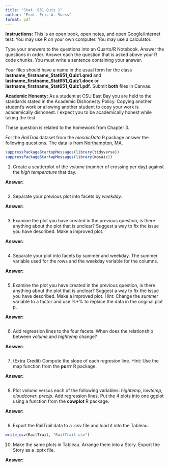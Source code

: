 ```yaml
---
title: "Stat. 651 Quiz 1"
author: "Prof. Eric A. Suess"
format: pdf
---
```


**Instructions:**   This is an open book, open notes, and open Google/internet test.  You may use R on your own computer.  You may use a calculator.

Type your answers to the questions into an Quarto/R Notebook.  Answer the questions in order.  Answer each the question that is asked above your R code chunks.  You must write a sentence containing your answer.  

Your files should have a name in the usual form for the class **lastname_firstname_Stat651_Quiz1.qmd** and **lastname_firstname_Stat651_Quiz1.docx** or **lastname_firstname_Stat651_Quiz1.pdf**.  Submit **both** files in Canvas. 

**Academic Honesty:** As a student at CSU East Bay you are held to the standards stated in the Academic Dishonesty Policy.  Copying another student’s work or allowing another student to copy your work is academically dishonest.  I expect you to be academically honest while taking the test.

These question is related to the homework from Chapter 3.

For the *RailTrail* dataset from the *mosaicData* R package answer the following questions. The data is from [Northampton, MA](http://northamptonma.gov/DocumentCenter/View/5244/Walk_Bike_Northampton_Existing3416?bidId=).

```r
suppressPackageStartupMessages(library(tidyverse))
suppressPackageStartupMessages(library(mosaic))
```

1. Create a scatterplot of the *volume* (number of crossing per day) against the *high temperature* that day.

**Answer:**

```r

```

2. Separate your previous plot into facets by *weekday*.

**Answer:**

```r

```

3. Examine the plot you have created in the previous question, is there anything about the plot that is unclear?  Suggest a way to fix the issue you have described.  Make a improved plot. 

**Answer:**

```r

```

4. Separate your plot into facets by summer and weekday.  The summer variable used for the rows and the weekday variable for the columns.

**Answer:**

```r

```

5. Examine the plot you have created in the previous question, is there anything about the plot that is unclear?  Suggest a way to fix the issue you have described.  Make a improved plot.  Hint: Change the *summer* variable to a factor and use %+% to replace the data in the original plot p.

**Answer:**

```r

```

6. Add regression lines to the four facets.  When does the relationship between *volume* and *hightemp* change?

**Answer:**

```r

```

7. (Extra Credit) Compute the slope of each regresion line.  Hint: Use the map function from the **purrr** R package.

**Answer:**

```r

```

8. Plot *volume* versus each of the following variables: *hightemp*, *lowtemp*, *cloudcover*, *precip*.  Add regression lines.   Put the 4 plots into one ggplot using a function from the **cowplot** R package.

**Answer:**

```r

```

9. Export the RailTrail data to a .csv file and load it into the Tableau.

```r
write_csv(RailTrail, "RailTrail.csv")
```

10. Make the same plots in Tableau.  Arrange them into a Story.  Export the Story as a .pptx file.

**Answer:**

```r

```